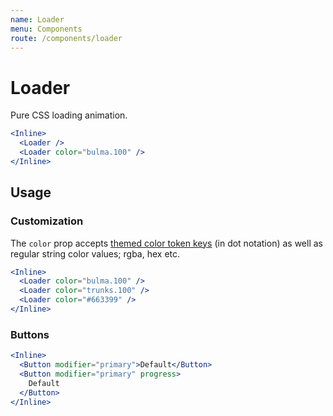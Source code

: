 ```yaml
---
name: Loader
menu: Components
route: /components/loader
---
```


# Loader

Pure CSS loading animation.

```jsx react-live
<Inline>
  <Loader />
  <Loader color="bulma.100" />
</Inline>
```

## Usage

### Customization

The `color` prop accepts [themed color token keys](/themes/tokens) (in dot
notation) as well as regular string color values; rgba, hex etc.

```jsx react-live
<Inline>
  <Loader color="bulma.100" />
  <Loader color="trunks.100" />
  <Loader color="#663399" />
</Inline>
```

### Buttons

```jsx react-live
<Inline>
  <Button modifier="primary">Default</Button>
  <Button modifier="primary" progress>
    Default
  </Button>
</Inline>
```
